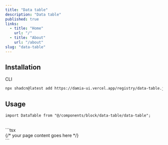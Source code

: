 ```yaml
---
title: "Data table"
description: "Data table"
published: true
links:
  - title: "Home"
    url: "/"
  - title: "About"
    url: "/about"
slug: "data-table"
---
```


## Installation

<ComponentPreview name="data-table" shouldExpand={true} />

<Tabs defaultValue="cli">

<TabsList>
  <TabsTrigger value="cli">CLI</TabsTrigger>
</TabsList>

<TabsContent value="cli">

```bash
npx shadcn@latest add https://damia-ui.vercel.app/registry/data-table.json
```

</TabsContent>

</Tabs>

## Usage

```tsx
import DataTable from "@/components/block/data-table/data-table";
```

<br />
```tsx
<div className="flex gap-2">
  <main className="flex w-full justify-center text-5xl flex-col">
    {/* your page content goes here */}
    <DataTable />
  </main>
</div>
```
